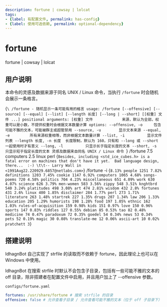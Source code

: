 ```yaml
---
description: fortune | cowsay | lolcat
tags:
- {label: 有配置文件, permalink: has-config}
- {label: 使用可选依赖, permalink: optional-dependency}
---
```


# fortune
fortune | cowsay | lolcat

## 用户说明
本命令的灵感及数据来源于同名 UNIX / Linux 命令，当执行 `/fortune` 时会随机会展示一条格言。

<Command name="fortune" brief="随机显示一条希望有用的格言" perm="fortune" mono>{`\
/fortune - 随机显示一条可能有用的格言
usage: /fortune [--offensive] [--source] [--equal] [--list] [--length 长度] [--long | --short] [[权重] 文件 ...]
positional arguments:
  [权重] 文件             来源，默认为全部，权重可以是小数，不提供权重时会根据文本数量计算
options:
  --offensive, -o     包含可能不雅的文本，可能被群主或超管禁用
  --source, -u        显示文本来源
  --equal, -e         所有来源权重相等，而非根据文本数量计算
  --list, -i          显示文件列表
  --length 长度, -n 长度  长度限制，默认为 160，只有和 --long 或 --short 一起使用时才有意义
  --long, -l          只显示长于指定长度的文本
  --short, -s         只显示短于指定长度的文本
灵感及数据来自同名 UNIX / Linux 命令
`}</Command>
<Example>
  <Send>/fortune 7.5 computers 2.5 linux perl</Send>
  <Recv>
{`Besides, including <std_ice_cubes.h> is a fatal error on machines that
don't have it yet.  Bad language design, there...  :-)
\t\t-- Larry Wall in <1991Aug22.220929.6857@netlabs.com>`}
  </Recv>
</Example>
<Example collapsed>
<Send>/fortune -i</Send>
  <Recv>
{`8.13% people 1251
7.82% definitions 1203
7.45% cookie 1147
6.92% computers 1065
4.68% songs-poems 720
4.58% politics 704
4.23% miscellaneous 651
4.09% work 630
4.07% science 626
3.79% men-women 583
3.56% zippy 548
3.51% knghtbrd 540
3.24% platitudes 498
3.08% art 474
2.81% wisdom 432
2.8% fortunes 431
2.6% linux 400
1.85% disclaimer 284
1.77% perl 273
1.71% literature 263
1.48% startrek 227
1.35% drugs 207
1.34% law 206
1.33% education 205
1.29% humorists 198
1.28% food 197
1.05% ethnic 162
1.03% rules-of-acquisition 159
0.98% kids 151
0.97% love 150
0.96% sports 147
0.83% riddles 127
0.55% debian 85
0.53% tao 82
0.48% medicine 74
0.47% paradoxum 72
0.35% goedel 54
0.34% news 53
0.34% pets 52
0.19% magic 30
0.08% translate-me 12
0.06% ascii-art 10
0.02% pratchett 3`}
  </Recv>
</Example>

## 搭建说明
IdhagnBot 自己实现了 strfile 的读取而不依赖于 fortune，因此理论上也可以在 Windows 中使用。

IdhagnBot 在搜索 strfile 时默认不会包含子目录，包括有一些可能不雅的文本的 off 目录，除非搭建者在配置文件中启用，并且用户加上了 --offensive 参数。

`configs/fortune.yaml`
```yaml
fortunes: /usr/share/fortune # 搜索 strfile 的目录
offensive: false # 允许查看子目录 / 允许查看可能不雅的文本（位于 off 子目录下）
```
